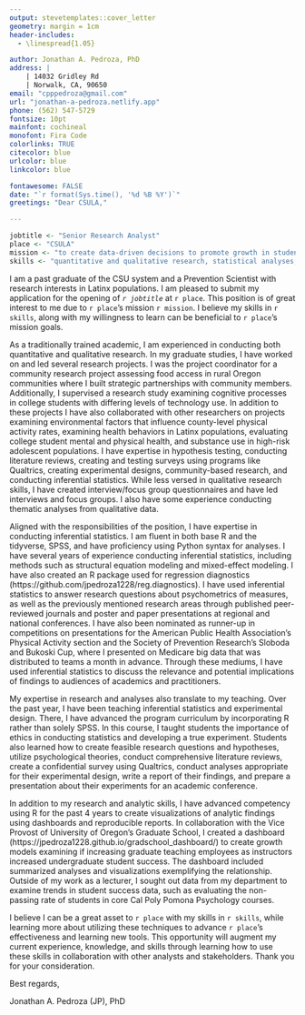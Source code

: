```yaml
---
output: stevetemplates::cover_letter
geometry: margin = 1cm
header-includes:
  - \linespread{1.05}

author: Jonathan A. Pedroza, PhD
address: |
    | 14032 Gridley Rd
    | Norwalk, CA, 90650
email: "cpppedroza@gmail.com"
url: "jonathan-a-pedroza.netlify.app"
phone: (562) 547-5729
fontsize: 10pt
mainfont: cochineal
monofont: Fira Code
colorlinks: TRUE
citecolor: blue
urlcolor: blue
linkcolor: blue

fontawesome: FALSE
date: "`r format(Sys.time(), '%d %B %Y')`"
greetings: "Dear CSULA,"

---
```


```r
jobtitle <- "Senior Research Analyst"
place <- "CSULA"
mission <- "to create data-driven decisions to promote growth in student success, enrollment, and institutional effectiveness"
skills <- "quantitative and qualitative research, statistical analyses, and dissemination of findings"
```

I am a past graduate of the CSU system and a Prevention Scientist with research interests in Latinx populations. I am pleased to submit my application for the opening of *`r jobtitle`* at `r place`. This position is of great interest to me due to `r place`'s mission `r mission`. I believe my skills in `r skills`, along with my willingness to learn can be beneficial to `r place`'s mission goals. 

As a traditionally trained academic, I am experienced in conducting both quantitative and qualitative research. In my graduate studies, I have worked on and led several research projects. I was the project coordinator for a community research project assessing food access in rural Oregon communities where I built strategic partnerships with community members. Additionally, I supervised a research study examining cognitive processes in college students with differing levels of technology use. In addition to these projects I have also collaborated with other researchers on projects examining environmental factors that influence county-level physical activity rates, examining health behaviors in Latinx populations, evaluating college student mental and physical health, and substance use in high-risk adolescent populations. I have expertise in hypothesis testing, conducting literature reviews, creating and testing surveys using programs like Qualtrics, creating experimental designs, community-based research, and conducting inferential statistics. While less versed in qualitative research skills, I have created interview/focus group questionnaires and have led interviews and focus groups. I also have some experience conducting thematic analyses from qualitative data.  

Aligned with the responsibilities of the position, I have expertise in conducting inferential statistics. I am fluent in both base R and the tidyverse, SPSS, and have proficiency using Python syntax for analyses. I have several years of experience conducting inferential statistics, including methods such as structural equation modeling and mixed-effect modeling. I have also created an R package used for regression diagnostics (https://github.com/jpedroza1228/reg.diagnostics). I have used inferential statistics to answer research questions about psychometrics of measures, as well as the previously mentioned research areas through published peer-reviewed journals and poster and paper presentations at regional and national conferences. I have also been nominated as runner-up in competitions on presentations for the American Public Health Association's Physical Activity section and the Society of Prevention Research's Sloboda and Bukoski Cup, where I presented on Medicare big data that was distributed to teams a month in advance. Through these mediums, I have used inferential statistics to discuss the relevance and potential implications of findings to audiences of academics and practitioners. 

My expertise in research and analyses also translate to my teaching. Over the past year, I have been teaching inferential statistics and experimental design. There, I have advanced the program curriculum by incorporating R rather than solely SPSS. In this course, I taught students the importance of ethics in conducting statistics and developing a true experiment. Students also learned how to create feasible research questions and hypotheses, utilize psychological theories, conduct comprehensive literature reviews, create a confidential survey using Qualtrics, conduct analyses appropriate for their experimental design, write a report of their findings, and prepare a presentation about their experiments for an academic conference.

In addition to my research and analytic skills, I have advanced competency using R for the past 4 years to create visualizations of analytic findings using dashboards and reproducible reports. In collaboration with the Vice Provost of University of Oregon's Graduate School, I created a dashboard (https://jpedroza1228.github.io/gradschool_dashboard/) to create growth models examining if increasing graduate teaching employees as instructors increased undergraduate student success. The dashboard included summarized analyses and visualizations exemplifying the relationship. Outside of my work as a lecturer, I sought out data from my department to examine trends in student success data, such as evaluating the non-passing rate of students in core Cal Poly Pomona Psychology courses. 

I believe I can be a great asset to `r place` with my skills in `r skills`, while learning more about utilizing these techniques to advance `r place`'s effectiveness and learning new tools. This opportunity will augment my current experience, knowledge, and skills through learning how to use these skills in collaboration with other analysts and stakeholders. Thank you for your consideration.

Best regards,

Jonathan A. Pedroza (JP), PhD
